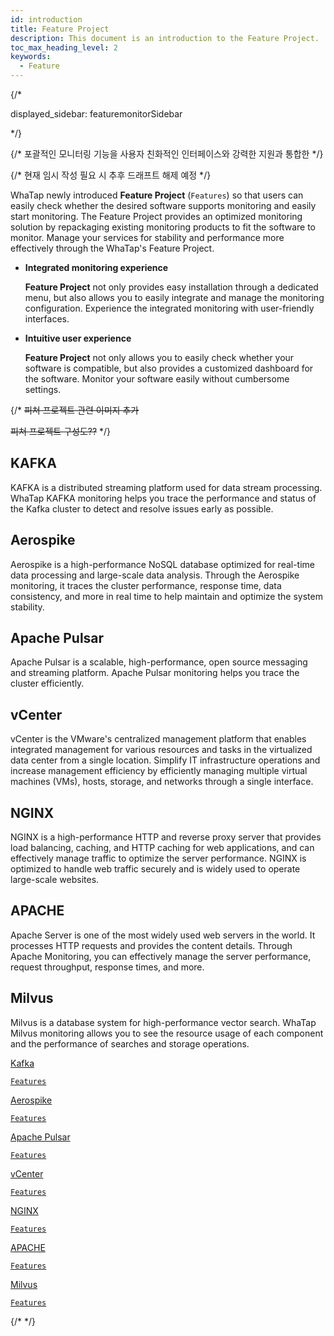 ```yaml
---
id: introduction
title: Feature Project
description: This document is an introduction to the Feature Project.
toc_max_heading_level: 2
keywords:
  - Feature
---
```



{/* 

displayed_sidebar: featuremonitorSidebar 

*/}

{/* 포괄적인 모니터링 기능을 사용자 친화적인 인터페이스와 강력한 지원과 통합한 */}

{/* 현재 임시 작성 필요 시 추후 드래프트 해제 예정 */}

WhaTap newly introduced **Feature Project** (<code class='Features'>Features</code>) so that users can easily check whether the desired software supports monitoring and easily start monitoring. The Feature Project provides an optimized monitoring solution by repackaging existing monitoring products to fit the software to monitor. Manage your services for stability and performance more effectively through the WhaTap's Feature Project. 

- **Integrated monitoring experience**

  **Feature Project** not only provides easy installation through a dedicated menu, but also allows you to easily integrate and manage the monitoring configuration. Experience the integrated monitoring with user-friendly interfaces. 

- **Intuitive user experience**

  **Feature Project** not only allows you to easily check whether your software is compatible, but also provides a customized dashboard for the software. Monitor your software easily without cumbersome settings. 

{/* ~~피쳐 프로젝트 관련 이미지 추가~~

~~피쳐 프로젝트 구성도??~~ */}

## KAFKA

KAFKA is a distributed streaming platform used for data stream processing. WhaTap KAFKA monitoring helps you trace the performance and status of the Kafka cluster to detect and resolve issues early as possible.

## Aerospike

Aerospike is a high-performance NoSQL database optimized for real-time data processing and large-scale data analysis. Through the Aerospike monitoring, it traces the cluster performance, response time, data consistency, and more in real time to help maintain and optimize the system stability. 

## Apache Pulsar

Apache Pulsar is a scalable, high-performance, open source messaging and streaming platform. Apache Pulsar monitoring helps you trace the cluster efficiently. 

## vCenter

vCenter is the VMware's centralized management platform that enables integrated management for various resources and tasks in the virtualized data center from a single location. Simplify IT infrastructure operations and increase management efficiency by efficiently managing multiple virtual machines (VMs), hosts, storage, and networks through a single interface.

## NGINX

NGINX is a high-performance HTTP and reverse proxy server that provides load balancing, caching, and HTTP caching for web applications, and can effectively manage traffic to optimize the server performance. NGINX is optimized to handle web traffic securely and is widely used to operate large-scale websites.

## APACHE

Apache Server is one of the most widely used web servers in the world. It processes HTTP requests and provides the content details. Through Apache Monitoring, you can effectively manage the server performance, request throughput, response times, and more.

## Milvus

Milvus is a database system for high-performance vector search. WhaTap Milvus monitoring allows you to see the resource usage of each component and the performance of searches and storage operations.

<div class='flex-container-s features'>

<a href='kafka-introduction'>
<div class='apm-agent'>
<div class='logo'>
<LinkImage img='index-icon/product-kafka-l.svg' desc='kafka' />
</div>
<div class='int'>
<p>Kafka</p>
<code class='Features'>Features</code>
</div>
</div>
</a>

<a href='aerospike-introduction'>
<div class='apm-agent'>
<div class='logo'>
<LinkImage img='index-icon/product-aerospike-l.svg' desc='aerospike' />
</div>
<div class='int'>
<p>Aerospike</p>
<code class='Features'>Features</code>
</div>
</div>
</a>

<a href='apache-pulsar-introduction'>
<div class='apm-agent'>
<div class='logo'>
<LinkImage img='index-icon/product-apache-pulsar-l.svg' desc='apache-pulsar' />
</div>
<div class='int'>
<p>Apache Pulsar</p>
<code class='Features'>Features</code>
</div>
</div>
</a>

<a href='vcenter-introduction'>
<div class='apm-agent'>
<div class='logo'>
<LinkImage img='vcenter.svg' desc='vCenter' />
</div>
<div class='int'>
<p>vCenter</p>
<code class='Features'>Features</code>
</div>
</div>
</a>

<a href='nginx-introduction'>
<div class='apm-agent'>
<div class='logo'>
<LinkImage img='index-icon/product-nginx-l.svg' desc='nginx' />
</div>
<div class='int'>
<p>NGINX</p>
<code class='Features'>Features</code>
</div>
</div>
</a>

<a href='apache-introduction'>
<div class='apm-agent'>
<div class='logo'>
<LinkImage img='index-icon/product-apache-l.svg' desc='apache' />
</div>
<div class='int'>
<p>APACHE</p>
<code class='Features'>Features</code>
</div>
</div>
</a>

<a href='milvus-introduction'>
<div class='apm-agent'>
<div class='logo'>
<LinkImage img='index-icon/product-milvus-l.svg' desc='milvus' />
</div>
<div class='int'>
<p>Milvus</p>
<code class='Features'>Features</code>
</div>
</div>
</a>

</div>

{/* <DocCardList/> */}
